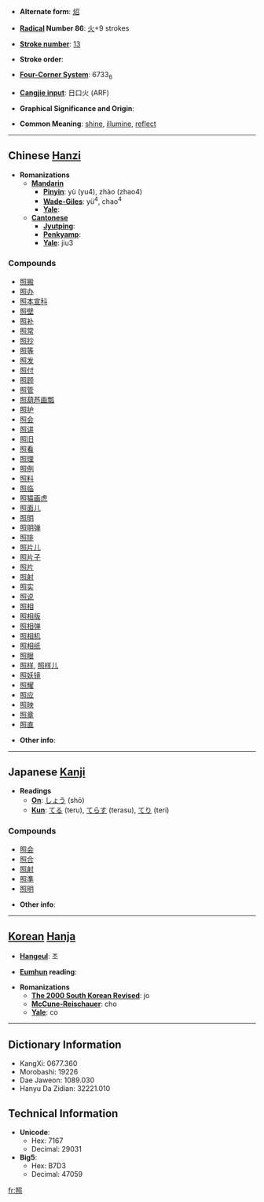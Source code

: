 * '''Alternate form''': [[炤]]

* '''[[Wiktionary:Chinese radical index| Radical]] Number 86''': [[Wiktionary:Chinese radical index 火|火]]+9 strokes

* '''[[Wiktionary:Chinese total strokes index|Stroke number]]''': [[Wiktionary:Chinese total strokes index 13|13]]

* '''Stroke order''': 

* '''[[Wiktionary:Chinese four corner index|Four-Corner System]]''': 6733<sub>6</sub>

* '''[[Wiktionary:Chinese Cangjie index|Cangjie input]]''': 日口火 (ARF)

* '''Graphical Significance and Origin''': 

* '''Common Meaning''': [[shine]], [[illumine]], [[reflect]]

----

== Chinese [[Hanzi]] ==

* '''Romanizations'''
** '''[[Mandarin]]'''
*** '''[[Pinyin]]''': yù (yu4), zhào (zhao4)
*** '''[[Wade-Giles]]''': yü<sup>4</sup>, chao<sup>4</sup>
*** '''[[Yale]]''': 
** '''[[Cantonese]]'''
*** '''[[Jyutping]]''':
*** '''[[Penkyamp]]''': 
*** '''[[Yale]]''': jiu3

===Compounds===
*[[照搬]]
*[[照办]]
*[[照本宣科]]
*[[照壁]]
*[[照补]]
*[[照常]]
*[[照抄]]
*[[照等]]
*[[照发]]
*[[照付]]
*[[照顾]]
*[[照管]]
*[[照葫芦画瓢]]
*[[照护]]
*[[照会]]
*[[照讲]]
*[[照旧]]
*[[照看]]
*[[照理]]
*[[照例]]
*[[照料]]
*[[照临]]
*[[照猫画虎]]
*[[照面儿]]
*[[照明]]
*[[照明弹]]
*[[照排]]
*[[照片儿]]
*[[照片子]]
*[[照片]]
*[[照射]]
*[[照实]]
*[[照说]]
*[[照相]]
*[[照相版]]
*[[照相弹]]
*[[照相机]]
*[[照相纸]]
*[[照眼]]
*[[照样]], [[照样儿]]
*[[照妖镜]]
*[[照耀]]
*[[照应]]
*[[照映]]
*[[照章]]
*[[照直]]

* '''Other info''': 

----

== Japanese [[Kanji]] ==

* '''Readings'''
** '''[[On]]''': [[しょう]] (shō)
** '''[[Kun]]''': [[てる]] (teru), [[てらす]] (terasu), [[てり]] (teri)

===Compounds===
*[[照会]]
*[[照合]]
*[[照射]]
*[[照準]]
*[[照明]]

* '''Other info''':  

----

== [[Korean]] [[Hanja]] ==

* '''[[Hangeul]]''': 조

* '''[[Eumhun]] reading''': 

* '''Romanizations'''
** '''[[The 2000 South Korean Revised Romanization|The 2000 South Korean Revised]]''': jo
** '''[[McCune-Reischauer]]''': cho
** '''[[Yale]]''': co

----

== Dictionary Information ==

* KangXi: 0677.360
* Morobashi: 19226
* Dae Jaweon: 1089.030
* Hanyu Da Zidian: 32221.010

== Technical Information ==

* '''Unicode''':
** Hex: 7167
** Decimal: 29031
* '''Big5''':
** Hex: B7D3
** Decimal: 47059
[[fr:照]]